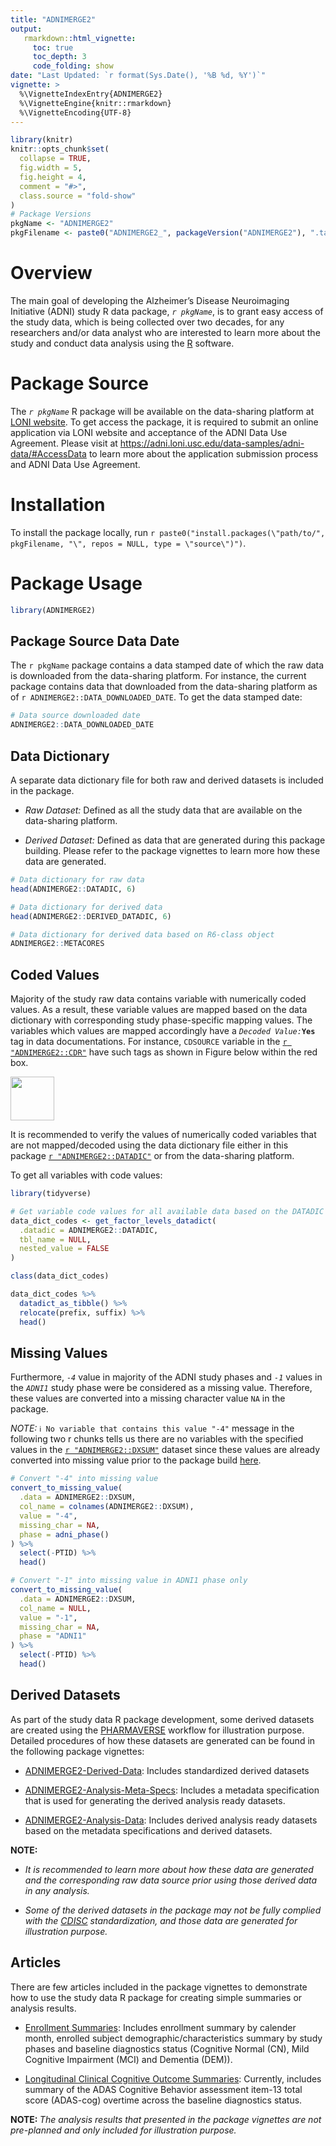 ```yaml
---
title: "ADNIMERGE2"
output: 
   rmarkdown::html_vignette:
     toc: true
     toc_depth: 3
     code_folding: show
date: "Last Updated: `r format(Sys.Date(), '%B %d, %Y')`"
vignette: >
  %\VignetteIndexEntry{ADNIMERGE2}
  %\VignetteEngine{knitr::rmarkdown}
  %\VignetteEncoding{UTF-8}
---
```


```r
library(knitr)
knitr::opts_chunk$set(
  collapse = TRUE,
  fig.width = 5,
  fig.height = 4,
  comment = "#>",
  class.source = "fold-show"
)
# Package Versions
pkgName <- "ADNIMERGE2"
pkgFilename <- paste0("ADNIMERGE2_", packageVersion("ADNIMERGE2"), ".tar.gz")
```

# Overview 

The main goal of developing the Alzheimer's Disease Neuroimaging Initiative (ADNI) study R data package, *``r pkgName``*, is to grant easy access of the study data, which is being collected over two decades, for any researchers and/or data analyst who are interested to learn more about the study and conduct data analysis using the [R](https://www.r-project.org/) software. 

# Package Source

The *``r pkgName``* R package will be available on the data-sharing platform at [LONI website](https://adni.loni.usc.edu/). To get access the package, it is required to submit an online application via LONI website and acceptance of the ADNI Data Use Agreement. Please visit at <https://adni.loni.usc.edu/data-samples/adni-data/#AccessData> to learn more about the application submission process and ADNI Data Use Agreement.

# Installation

To install the package locally, run ``r paste0("install.packages(\"path/to/", pkgFilename, "\", repos = NULL, type = \"source\")")``.

# Package Usage 

```r
library(ADNIMERGE2)
```

## Package Source Data Date 

The `r pkgName` package contains a data stamped date of which the raw data is downloaded from the data-sharing platform. For instance, the current package contains data that downloaded from the data-sharing platform as of `r ADNIMERGE2::DATA_DOWNLOADED_DATE`. To get the data stamped date:

```r
# Data source downloaded date
ADNIMERGE2::DATA_DOWNLOADED_DATE
```

## Data Dictionary

A separate data dictionary file for both raw and derived datasets is included in the package. 

* *Raw Dataset: * Defined as all the study data that are available on the data-sharing platform.

* *Derived Dataset: * Defined as data that are generated during this package building. Please refer to the package vignettes to learn more how these data are generated.

```r
# Data dictionary for raw data
head(ADNIMERGE2::DATADIC, 6)
```

```r
# Data dictionary for derived data
head(ADNIMERGE2::DERIVED_DATADIC, 6)
```

```r
# Data dictionary for derived data based on R6-class object
ADNIMERGE2::METACORES
```

## Coded Values

Majority of the study raw data contains variable with numerically coded values. As a result, these variable values are mapped based on the data dictionary with corresponding study phase-specific mapping values. The variables which values are mapped accordingly have a *`Decoded Value: `*` `**`Yes`** tag in data documentations. For instance, `CDSOURCE` variable in the [``r "ADNIMERGE2::CDR"``]("../reference/CDR.html") have such tags as shown in Figure below within the red box. 

<img src="../man/figures/cdr_code_value.png" align="center" height="70" alt = " "/>

It is recommended to verify the values of numerically coded variables that are not mapped/decoded using the data dictionary file either in this package [``r "ADNIMERGE2::DATADIC"``]("../reference/DATADIC.html") or from the data-sharing platform.

To get all variables with code values: 

```r
library(tidyverse)
```

```r
# Get variable code values for all available data based on the DATADIC
data_dict_codes <- get_factor_levels_datadict(
  .datadic = ADNIMERGE2::DATADIC,
  tbl_name = NULL,
  nested_value = FALSE
)

class(data_dict_codes)

data_dict_codes %>%
  datadict_as_tibble() %>%
  relocate(prefix, suffix) %>%
  head()
```

## Missing Values

Furthermore, *`-4`* value in majority of the ADNI study phases and *`-1`* values in the *`ADNI1`* study phase were be considered as a missing value. Therefore, these values are converted into a missing character value `NA` in the package.


*NOTE: * `ℹ No variable that contains this value "-4"` message in the following two r chunks tells us there are no variables with the specified values in the [``r "ADNIMERGE2::DXSUM"``]("../reference/DXSUM.html") dataset since these values are already converted into missing value prior to the package build [here](https://github.com/atri-biostats/ADNIMERGE2/tree/main/data-raw/data-prep.R). 

```r
# Convert "-4" into missing value
convert_to_missing_value(
  .data = ADNIMERGE2::DXSUM,
  col_name = colnames(ADNIMERGE2::DXSUM),
  value = "-4",
  missing_char = NA,
  phase = adni_phase()
) %>%
  select(-PTID) %>%
  head()
```

```r
# Convert "-1" into missing value in ADNI1 phase only
convert_to_missing_value(
  .data = ADNIMERGE2::DXSUM,
  col_name = NULL,
  value = "-1",
  missing_char = NA,
  phase = "ADNI1"
) %>%
  select(-PTID) %>%
  head()
```

## Derived Datasets 

As part of the study data R package development, some derived datasets are created using the [PHARMAVERSE](https://pharmaverse.org/) workflow for illustration purpose. Detailed procedures of how these datasets are generated can be found in the following package vignettes:

* [ADNIMERGE2-Derived-Data](vignette(topic = "ADNIMERGE2-Derived-Data", package = "ADNIMERGE2")): Includes standardized derived datasets

* [ADNIMERGE2-Analysis-Meta-Specs](vignette(topic = "ADNIMERGE2-Analysis-Meta-Specs", package = "ADNIMERGE2")l): Includes a metadata specification that is used for generating the derived analysis ready datasets.

* [ADNIMERGE2-Analysis-Data](vignette(topic = "ADNIMERGE2-Analysis-Data", package = "ADNIMERGE2")l): Includes derived analysis ready datasets based on the metadata specifications and derived datasets.

**NOTE: ** 

* *It is recommended to learn more about how these data are generated and the corresponding raw data source prior using those derived data in any analysis.*

* *Some of the derived datasets in the package may not be fully complied with the [CDISC](https://www.cdisc.org/) standardization, and those data are generated for illustration purpose.*

## Articles 

There are few articles included in the package vignettes to demonstrate how to use the study data R package for creating simple summaries or analysis results.

* [Enrollment Summaries](): Includes enrollment summary by calender month, enrolled subject demographic/characteristics summary by study phases and baseline diagnostics status (Cognitive Normal (CN), Mild Cognitive Impairment (MCI) and Dementia (DEM)).

* [Longitudinal Clinical Cognitive Outcome Summaries](): Currently, includes summary of the ADAS Cognitive Behavior assessment item-13 total score (ADAS-cog) overtime across the baseline diagnostics status.

**NOTE: ** *The analysis results that presented in the package vignettes are not pre-planned and only included for illustration purpose.* 
